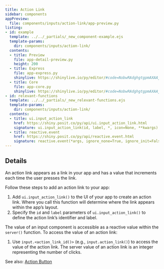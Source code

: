 ```yaml
---
title: Action Link
sidebar: components
appPreview:
  file: components/inputs/action-link/app-preview.py
listing:
- id: example
  template: ../../_partials/_new_component-example.ejs
  template-params:
    dir: components/inputs/action-link/
  contents:
  - title: Preview
    file: app-detail-preview.py
    height: 200
  - title: Express
    file: app-express.py
    shinylive: https://shinylive.io/py/editor/#code=NobwRAdghgtgpmAXAAjFADugdOgnmAGlQGMB7CAFzkqVQGJkAxASQA0BZAURQCU4B3AE4BLKsigBncRGScAHukFwJUjOgA6EAGaDSMZBIAWwiLmTCY6UoIrIAgpiJKoxCsIBucJ9QAmcQUQArsKammoA+sHIALzIwThQAOZw4VoANsE+ABSayHlxwlgm6IEU4S5u5OFpJgDWOWiuwlU1ELXqhMgddk3kHQCURHQAPMO5+fGkpSVlVHIUDWSBlP4Dmv2hEH5aBv6eglnFpURTFDNEEsoSzRD9iON5AAJKW-5YcwsbMvnPcBUecCwcE8lEOEBmWH+LTqX3yyG2yCWKwOdwecOQSgogUEMi0HRARwokN6EGqdSy-QAvh1NmoYvZMFkIsELnt-F9OmAKLh0AgUFy4PMwJSALpAA
  - title: Core
    file: app-core.py
    shinylive: https://shinylive.io/py/editor/#code=NobwRAdghgtgpmAXAAjFADugdOgnmAGlQGMB7CAFzkqVQDMAnUmZAZwAsBLCXZTmdKQYVkAQUxEGcKMQqcAbnEnUAJnAZEArpwA6EPRnQB9bcgC8ybTigBzOEboAbbSoAUe5J8ucs3dJoojGTlyI0duAGt3NFlOUPCICJ1CZGTRWPJkgEoiAGIAHnyPLytSAP9AqgAPCmiyTUp1bL0svT01OjZ1RQZXPwCiMooKolY4VlY4iCzEYs8AASkINQYsatrWiC9kRelYxSw4RUo+iAqsYKmwyM3tjuR6xt6Zue3kKQpNBi26ZJB+igXDIQa6JVxZAC+yTa0Ew5jEmFchhMnFG3XUmxSYAouHQCBQ2LgNTAEIAukA
- id: relevant-functions
  template: ../../_partials/_new_relevant-functions.ejs
  template-params:
    dir: components/inputs/action-link/
  contents:
  - title: ui.input_action_link
    href: https://shiny.posit.co/py/api/ui.input_action_link.html
    signature: ui.input_action_link(id, label, *, icon=None, **kwargs)
  - title: reactive.event
    href: https://shiny.posit.co/py/api/reactive.event.html
    signature: reactive.event(*args, ignore_none=True, ignore_init=False)
---
```


:::{#example}
:::

:::{#relevant-functions}
:::

## Details

An action link appears as a link in your app and has a value that increments each time the user presses the link.

Follow these steps to add an action link to your app:

  1. Add `ui.input_action_link()` to the UI of your app to create an action link. Where you call this function will determine where the link appears within the app's layout.
  2. Specify the `id` and `label` parameters of `ui.input_action_link()` to define the action link's identifier and label.

The value of an input component is accessible as a reactive value within the `server()` function. To access the value of an action link:

  1.  Use `input.<action_link_id()>` (e.g., `input.action_link()`) to access the value of the action link. The server value of an action link is an integer representing the number of clicks.

See also: [Action Button](action-button.qmd)
